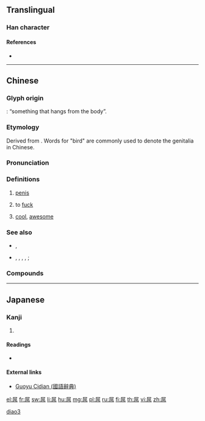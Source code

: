 ==Translingual==
{{character info/new}}

===Han character===
{{Han char|rn=44|rad=尸|as=06|sn=9|four=77227|canj=SRLB|ids=⿸尸吊}}

====References====
* {{Han ref|kx=0301.210|dkj=07685|dj=0598.120|hdz=20972.020|uh=5C4C|ud=23628|bh=CE78|bd=52856}}

----

==Chinese==
{{zh-forms|alt=𨳒-Cant.,𠄏-archaic}}

===Glyph origin===
{{Han compound|尸|吊|ls=i|c1=body|c2=hanging}}: “something that hangs from the body”.

===Etymology===
Derived from {{zh-l|*鳥|bird}}. Words for "bird" are commonly used to denote the genitalia in Chinese.

===Pronunciation===
{{zh-pron
|m=diǎo
|c=diu2
|c-t=iu2
|h=pfs=tiáu
|mn=chiáu/tiáu
|mc=
|oc=
|cat=n,c:v,m:adj,h:v
}}

===Definitions===
{{zh-hanzi}}

# {{lb|zh|vulgar}} [[penis]]
# {{lb|zh|chiefly|Cantonese|vulgar}} to [[fuck]]
#: {{zh-x|屌 你！|[[fuck you|'''Fuck''' you!]]|C-GZ}}
# {{lb|zh|slang}} [[cool]], [[awesome]]
#: {{zh-x|這個 很 屌 啊！|This is '''awesome'''!}}

===See also===
* {{q|Mandarin profanities}} {{zh-l|肏}}, {{zh-l|幹}}
* {{q|Cantonese five profanities}} {{zh-l|屌}}, {{zh-l|鳩}}, {{zh-l|撚}}, {{zh-l|柒}}, {{zh-l|閪}}; {{zh-l|小狗懶擦鞋}}

===Compounds===
{{zh-der|屌你老母|屌絲|禿屌|屌毛}}

----

==Japanese==

===Kanji===
{{ja-kanji|grade=9|rs=尸06}}

# {{defn|lang=ja|sort=尸06}}

====Readings====
* {{ja-readings|on=[[ちょう]] (chō)|kun=}}

====External links====
* [http://140.111.34.46/cgi-bin/dict/GetContent.cgi?Database=dict&DocNum=34962&GraphicWord=yes&QueryString=屌$ Guoyu Cidian (國語辭典)]

[[Category:Mandarin slang|diao3]]

[[el:屌]]
[[fr:屌]]
[[sw:屌]]
[[li:屌]]
[[hu:屌]]
[[mg:屌]]
[[pl:屌]]
[[ru:屌]]
[[fi:屌]]
[[th:屌]]
[[vi:屌]]
[[zh:屌]]